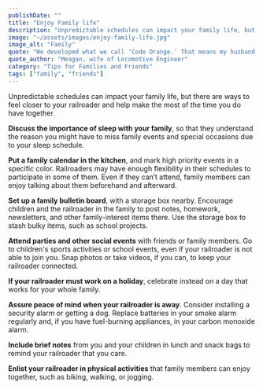 ```yaml
---
publishDate: ""
title: "Enjoy Family life"
description: "Unpredictable schedules can impact your family life, but there are ways to feel closer to your railroader and help make the most of the time you do have together."
image: "~/assets/images/enjoy-family-life.jpg"
image_alt: "Family"
quote: "We developed what we call 'Code Orange.' That means my husband's home. If we have plans with anyone else, I cancel them, so we can be together as a family."
quote_author: "Meagan, wife of Locomotive Engineer"
category: "Tips for Families and Friends"
tags: ["family", "friends"]
---
```


Unpredictable schedules can impact your family life, but there are ways to feel closer to your railroader and help make the most of the time you do have together.

**Discuss the importance of sleep with your family**, so that they understand the reason you might have to miss family events and special occasions due to your sleep schedule.

**Put a family calendar in the kitchen**, and mark high priority events in a specific color. Railroaders may have enough flexibility in their schedules to participate in some of them. Even if they can’t attend, family members can enjoy talking about them beforehand and afterward.

**Set up a family bulletin board**, with a storage box nearby. Encourage children and the railroader in the family to post notes, homework, newsletters, and other family-interest items there. Use the storage box to stash bulky items, such as school projects.

**Attend parties and other social events** with friends or family members. Go to children's sports activities or school events, even if your railroader is not able to join you. Snap photos or take videos, if you can, to keep your railroader connected.

**If your railroader must work on a holiday**, celebrate instead on a day that works for your whole family.

**Assure peace of mind when your railroader is away**. Consider installing a security alarm or getting a dog. Replace batteries in your smoke alarm regularly and, if you have fuel-burning appliances, in your carbon monoxide alarm.

**Include brief notes** from you and your children in lunch and snack bags to remind your railroader that you care.

**Enlist your railroader in physical activities** that family members can enjoy together, such as biking, walking, or jogging.
